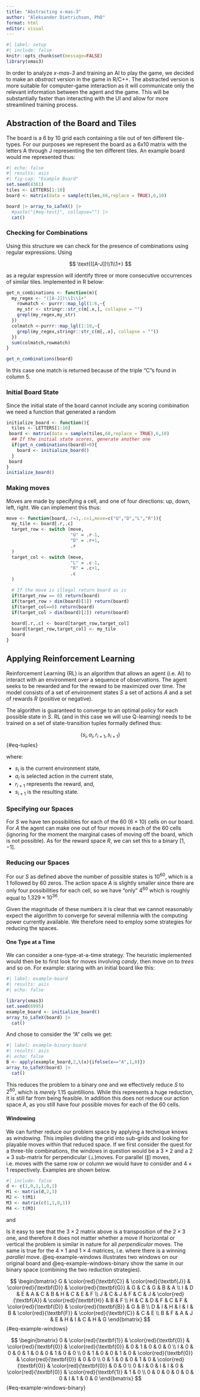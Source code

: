 ```yaml
---
title: "Abstracting x-mas-3"
author: "Aleksander Dietrichson, PhD"
format: html
editor: visual
---
```


```r
#| label: setup
#| include: false
knitr::opts_chunk$set(message=FALSE)
library(xmas3)
```

In order to analyze *x-mas-3* and training an AI to play the game, we decided to make an *abstract* version in the game in R/C++. The abstracted version is more suitable for computer-game interaction as it will communicate only the relevant information between the agent and the game. This will be substantially faster than interacting with the UI and allow for more streamlined training process.

## Abstraction of the Board and Tiles

The board is a 6 by 10 grid each containing a tile out of ten different tile-types. For our purposes we represent the board as a 6x10 matrix with the letters A through J representing the ten different tiles. An example board would me represented thus:

```r
#| echo: false
#| results: asis
#| fig-cap: "Example Board"
set.seed(4361)
tiles <- LETTERS[1:10]
board <- matrix(data = sample(tiles,60,replace = TRUE),6,10)

board |> array_to_LaTeX() |> 
  #paste("{#eq-test}", collapse="") |> 
  cat()
```

### Checking for Combinations

Using this structure we can check for the presence of combinations using regular expressions. Using

$$
\text{([A-J])\\1\\1+}
$$

as a regular expression will identify three or more consecutive occurrences of similar tiles. Implemented in R below:

```r
get_n_combinations <- function(m){
  my_regex <- "([A-J])\\1\\1+"  
    rowmatch <- purrr::map_lgl(1:6,~{
    my_str <- stringr::str_c(m[.x,], collapse = "")
    grepl(my_regex,my_str) 
  })
  colmatch <-purrr::map_lgl(1:10,~{
    grepl(my_regex,stringr::str_c(m[,.x], collapse = "")) 
  })
  sum(colmatch,rowmatch)
}

get_n_combinations(board)
```

In this case one match is returned because of the triple "C"s found in column 5.

### Initial Board State

Since the initial state of the board cannot include any scoring combination we need a function that generated a random

```r
initialize_board <- function(){
  tiles <- LETTERS[1:10]
 board <- matrix(data = sample(tiles,60,replace = TRUE),6,10)
  ## If the initial state scores, generate another one
  if(get_n_combinations(board)>0){
    board <- initialize_board()
  }
 board
}
initialize_board()
```

### Making moves

Moves are made by specifying a cell, and one of four directions: up, down, left, right. We can implement this thus:

```r
move <- function(board,.r=1,.c=1,move=c("U","D","L","R")){
  my_tile <- board[.r,.c]
  target_row <- switch (move,
                        "U" = .r-1,
                        "D" = .r+1,
                        .r
  )
  target_col <- switch (move,
                        "L" = .c-1,
                        "R" = .c+1,
                        .c
  )

  # If the move is illegal return board as is
  if(target_row == 0) return(board)
  if(target_row > dim(board)[1]) return(board)
  if(target_col==0) return(board)
  if(target_col > dim(board)[2]) return(board)
  
  board[.r,.c] <- board[target_row,target_col]
  board[target_row,target_col] <- my_tile
  board
}
```

## Applying Reinforcement Learning

Reinforcement Learning (RL) is an algorithm that allows an agent (i.e. AI) to interact with an environment over a sequence of observations. The agent seeks to be rewarded and for the reward to be maximized over time. The model consists of a set of environment states $S$ a set of actions $A$ and a set of rewards $R$ (positive or negative).

The algorithm is guaranteed to converge to an optimal policy for each possible state in $S$. RL (and in this case we will use Q-learning) needs to be trained on a set of state-transition tuples formally defined thus:

$$
(s_i, a_i, r_{i+1}, s_{i+1})
$$ {#eq-tuples}

where:

-   $s_i$ is the current environment state,
-   $a_i$ is selected action in the current state,
-   $r_{i+1}$ represents the reward, and,
-   $s_{i+1}$ is the resulting state.

### Specifying our Spaces

For $S$ we have ten possibilities for each of the 60 ($6\times10$) cells on our board. For $A$ the agent can make one out of four moves in each of the 60 cells (ignoring for the moment the marginal cases of moving off the board, which is not possible). As for the reward space $R$, we can set this to a binary $[1,-1]$.

### Reducing our Spaces

For our $S$ as defined above the number of possible states is $10^{60}$, which is a 1 followed by 60 zeros. The action space $A$ is slightly smaller since there are only four possibilities for each cell, so we have "only" $4^60$ which is roughly equal to $1.329\times10^36$.

Given the magnitude of these numbers it is clear that we cannot reasonably expect the algorithm to converge for several millennia with the computing power currently available. We therefore need to employ some strategies for reducing the spaces.

#### One Type at a Time

We can consider a one-type-at-a-time strategy. The heuristic implemented would then be to first look for moves involving *candy*, then move on to *trees* and so on. For example: staring with an initial board like this:

```r
#| label: example-board
#| results: asis
#| echo: false

library(xmas3)
set.seed(6995)
example_board <- initialize_board() 
array_to_LaTeX(board) |> 
  cat()
```

And chose to consider the "A" cells we get:

```r
#| label: example-binary-board
#| results: asis
#| echo: false
B <- apply(example_board,2,\(x){ifelse(x=="A",1,0)})
array_to_LaTeX(board) |> 
  cat()
```

This reduces the problem to a binary one and we effectively reduce $S$ to $2^{60}$, which is *merely* 1.15 quintillions. While this represents a huge reduction, it is still far from being feasible. In addition this does not reduce our action space $A$, as you still have four possible moves for each of the 60 cells.

#### Windowing

We can further reduce our problem space by applying a technique knows as *windowing*. This implies dividing the grid into sub-grids and looking for playable moves within that reduced space. If we first consider the quest for a three-tile combinations, the windows in question would be a $3\times2$ and a $2\times3$ sub-matrix for perpendicular ($\perp$)moves. For parallel ($\parallel$) moves, i.e. moves with the same row or column we would have to consider and $4\times1$ respectively. Examples are shown below.

```r
#| include: false
d <- c(1,0,1,1,0,1)
M1 <- matrix(d,2,3)
M2 <- t(M1)
M3 <- matrix(c(1,1,0,1))
M4 <- t(M3)
```

```{=tex}
\begin{bmatrix} 1 & 1 & 0 \\ 0 & 1 & 1 \end{bmatrix}
%
\text{ or}
%
\begin{bmatrix} 1 & 0 \\ 1 & 1 \\ 0 & 1 \end{bmatrix}
%
\text{ for }\perp\text{moves,}
```
and

```{=tex}
\begin{bmatrix} 1 & 1 & 0 & 1 \end{bmatrix}
%
\text{ or}
%
\begin{bmatrix} 1 \\ 1 \\ 0 \\ 1 \end{bmatrix}
%
\text{ for }\parallel \text{ moves.}
```

Is it easy to see that the $3\times2$ matrix above is a transposition of the $2\times3$ one, and therefore it does not matter whether a move if horizontal or vertical the problem is similar in nature for all *perpendicular* moves. The same is true for the $4\times1$ and $1\times4$ matrices, i.e. where there is a winning *parallel* move. @eq-example-windows illustrates two windows on our original board and @eq-example-windows-binary show the same in our binary space (combining the two reduction strategies).

$$
\begin{bmatrix} G & \color{red}{\textbf{C}} & \color{red}{\textbf{J}} & \color{red}{\textbf{D}} & \color{red}{\textbf{G}} & G & C & G & B & A \\ I & D & E & A & C & B & H & C & E & F \\ J & C & J & F & C & J & \color{red}{\textbf{A}} & \color{red}{\textbf{H}} & B & F \\ H & C & D & F & C & F & \color{red}{\textbf{D}} & \color{red}{\textbf{B}} & G & B \\ D & I & H & I & I & B & \color{red}{\textbf{F}} & \color{red}{\textbf{C}} & C & E \\ B & F & A & J & E & H & I & C & H & G \end{bmatrix}
$$ {#eq-example-windows}

$$
\begin{bmatrix} 0 & \color{red}{\textbf{1}} & \color{red}{\textbf{0}} & \color{red}{\textbf{0}} & \color{red}{\textbf{0}} & 0 & 1 & 0 & 0 & 0 \\ I & 0 & 0 & 0 & 1 & 0 & 0 & 1 & 0 & 0 \\ 0 & 1 & 0 & 0 & 1 & 0 & \color{red}{\textbf{0}} & \color{red}{\textbf{0}} & 0 & 0 \\ 0 & 1 & 0 & 0 & 1 & 0 & \color{red}{\textbf{0}} & \color{red}{\textbf{0}} & 0 & 0 \\ 0 & I & 0 & I & I & 0 & \color{red}{\textbf{0}} & \color{red}{\textbf{1}} & 1 & 0 \\ 0 & 0 & 0 & 0 & 0 & 0 & I & 1 & 0 & 0 \end{bmatrix}
$$ {#eq-example-windows-binary}
